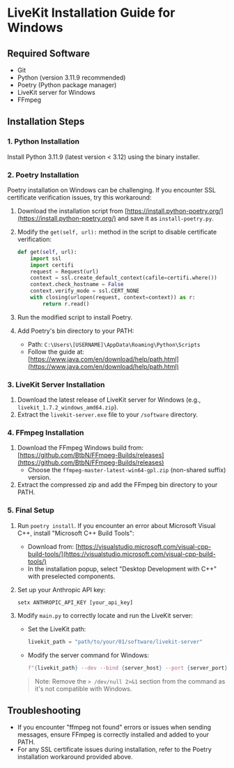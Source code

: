 # LiveKit Installation Guide for Windows

## Required Software

- Git
- Python (version 3.11.9 recommended)
- Poetry (Python package manager)
- LiveKit server for Windows
- FFmpeg

## Installation Steps

### 1. Python Installation

Install Python 3.11.9 (latest version < 3.12) using the binary installer.

### 2. Poetry Installation

Poetry installation on Windows can be challenging. If you encounter SSL certificate verification issues, try this workaround:

1. Download the installation script from [https://install.python-poetry.org/](https://install.python-poetry.org/) and save it as `install-poetry.py`.
2. Modify the `get(self, url):` method in the script to disable certificate verification:

   ```python
   def get(self, url):
       import ssl
       import certifi
       request = Request(url)
       context = ssl.create_default_context(cafile=certifi.where())
       context.check_hostname = False
       context.verify_mode = ssl.CERT_NONE
       with closing(urlopen(request, context=context)) as r:
           return r.read()
   ```

3. Run the modified script to install Poetry.
4. Add Poetry's bin directory to your PATH:
   - Path: `C:\Users\[USERNAME]\AppData\Roaming\Python\Scripts`
   - Follow the guide at: [https://www.java.com/en/download/help/path.html](https://www.java.com/en/download/help/path.html)

### 3. LiveKit Server Installation

1. Download the latest release of LiveKit server for Windows (e.g., `livekit_1.7.2_windows_amd64.zip`).
2. Extract the `livekit-server.exe` file to your `/software` directory.

### 4. FFmpeg Installation

1. Download the FFmpeg Windows build from: [https://github.com/BtbN/FFmpeg-Builds/releases](https://github.com/BtbN/FFmpeg-Builds/releases)
   - Choose the `ffmpeg-master-latest-win64-gpl.zip` (non-shared suffix) version.
2. Extract the compressed zip and add the FFmpeg bin directory to your PATH.

### 5. Final Setup

1. Run `poetry install`. If you encounter an error about Microsoft Visual C++, install "Microsoft C++ Build Tools":
   - Download from: [https://visualstudio.microsoft.com/visual-cpp-build-tools/](https://visualstudio.microsoft.com/visual-cpp-build-tools/)
   - In the installation popup, select "Desktop Development with C++" with preselected components.

2. Set up your Anthropic API key:
   ```
   setx ANTHROPIC_API_KEY [your_api_key]
   ```

3. Modify `main.py` to correctly locate and run the LiveKit server:
   - Set the LiveKit path:
     ```python
     livekit_path = "path/to/your/01/software/livekit-server"
     ```
   - Modify the server command for Windows:
     ```python
     f"{livekit_path} --dev --bind {server_host} --port {server_port}"
     ```
   > Note: Remove the `> /dev/null 2>&1` section from the command as it's not compatible with Windows.

## Troubleshooting

- If you encounter "ffmpeg not found" errors or issues when sending messages, ensure FFmpeg is correctly installed and added to your PATH.
- For any SSL certificate issues during installation, refer to the Poetry installation workaround provided above.